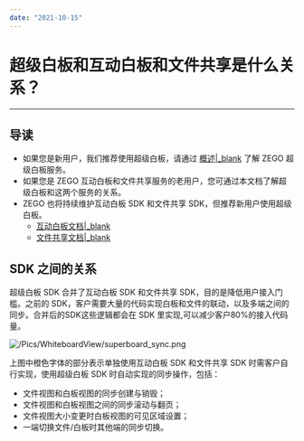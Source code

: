 ```yaml
---
date: "2021-10-15"
---
```

# 超级白板和互动白板和文件共享是什么关系？
---
## 导读

- 如果您是新用户，我们推荐使用超级白板，请通过 [概述\|_blank](/article/11287) 了解 ZEGO 超级白板服务。
- 如果您是 ZEGO 互动白板和文件共享服务的老用户，您可通过本文档了解超级白板和这两个服务的关系。
- ZEGO 也将持续维护互动白板 SDK 和文件共享 SDK，但推荐新用户使用超级白板。
    - [互动白板文档\|_blank](/article/4395)
    - [文件共享文档\|_blank](/article/4400)

## SDK 之间的关系

超级白板 SDK 合并了互动白板 SDK 和文件共享 SDK，目的是降低用户接入门槛。之前的 SDK，客户需要大量的代码实现白板和文件的联动，以及多端之间的同步。合并后的SDK这些逻辑都会在 SDK 里实现,可以减少客户80%的接入代码量。

![/Pics/WhiteboardView/superboard_sync.png](https://doc-media.zego.im/sdk-doc/Pics/WhiteboardView/superboard_sync.png)

上图中橙色字体的部分表示单独使用互动白板 SDK 和文件共享 SDK 时需客户自行实现，使用超级白板 SDK 时自动实现的同步操作，包括：

- 文件视图和白板视图的同步创建与销毁；
- 文件视图和白板视图之间的同步滚动与翻页；
- 文件视图大小变更时白板视图的可见区域设置；
- 一端切换文件/白板时其他端的同步切换。
